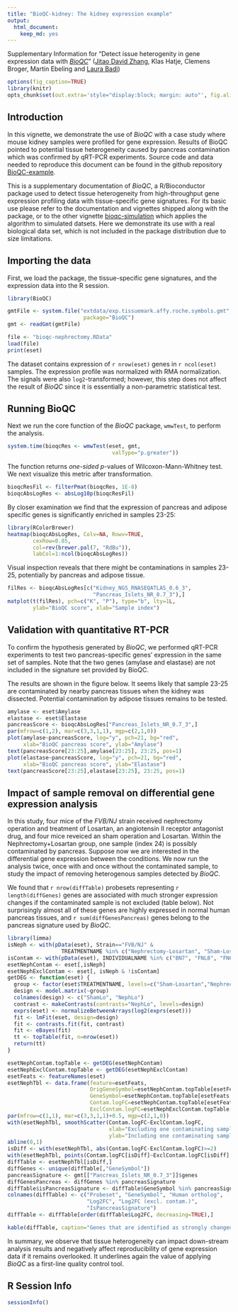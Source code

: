 ```yaml
---
title: "BioQC-kidney: The kidney expression example"
output: 
  html_document: 
    keep_md: yes
---
```

Supplementary Information for "Detect issue heterogenity in gene expression data with [*BioQC*](https://github.com/Accio/BioQC)" ([Jitao David Zhang](mailto:jitao_david.zhang@roche.com), Klas Hatje, Clemens Broger, Martin Ebeling and [Laura Badi](laura.badi@roche.com))


```r
options(fig_caption=TRUE)
library(knitr)
opts_chunk$set(out.extra='style="display:block; margin: auto"', fig.align="center")
```

Introduction
------------
In this vignette, we demonstrate the use of *BioQC* with a case study where mouse kidney samples were profiled for gene expression. Results of BioQC pointed to potential tissue heterogeneity caused by pancreas contamination which was confirmed by qRT-PCR experiments. Source code and data needed to reproduce this document can be found in the github repository [BioQC-example](https://github.com/Accio/BioQC-example).

This is a supplementary documentation of *BioQC*, a R/Bioconductor package used to detect tissue heterogeneity from high-throughput gene expression profiling data with tissue-specific gene signatures. For its basic use please refer to the documentation and vignettes shipped along with the package, or to the other vignette [bioqc-simulation](bioqc-simulation.md) which applies the algorithm to simulated datsets. Here we demonstrate its use with a real biological data set, which is not included in the package distribution due to size limitations.


Importing the data
------------------
First, we load the package, the tissue-specific gene signatures, and the expression data into the R session. 

```r
library(BioQC)

gmtFile <- system.file("extdata/exp.tissuemark.affy.roche.symbols.gmt",
                        package="BioQC")
gmt <- readGmt(gmtFile)
```

```r
file <- "bioqc-nephrectomy.RData"
load(file)
print(eset)
```

The dataset contains expression of `r nrow(eset)` genes in `r ncol(eset)` samples. The expression profile was normalized with RMA normalization. The signals were  also `log2`-transformed; however, this step does not affect the result of *BioQC* since it is essentially a non-parametric statistical test.


Running BioQC
-------------
Next we run the core function of the *BioQC* package, `wmwTest`, to perform the analysis.

```r
system.time(bioqcRes <- wmwTest(eset, gmt,
                                 valType="p.greater"))
```

The function returns *one-sided* $p$-values of Wilcoxon-Mann-Whitney test. We next visualize this metric after transformation.

```r
bioqcResFil <- filterPmat(bioqcRes, 1E-8)
bioqcAbsLogRes <- absLog10p(bioqcResFil)
```

By closer examination we find that the expression of pancreas and adipose specific genes is significantly enriched in samples 23-25: 

```r
library(RColorBrewer)
heatmap(bioqcAbsLogRes, Colv=NA, Rowv=TRUE,
        cexRow=0.85,
        col=rev(brewer.pal(7, "RdBu")),
        labCol=1:ncol(bioqcAbsLogRes))
```

Visual inspection reveals that there might be contaminations in samples 23-25, potentially by pancreas and adipose tissue. 
```r
filRes <- bioqcAbsLogRes[c("Kidney_NGS_RNASEQATLAS_0.6_3",
                           "Pancreas_Islets_NR_0.7_3"),]
matplot(t(filRes), pch=c("K", "P"), type="b", lty=1L,
        ylab="BioQC score", xlab="Sample index")
```




Validation with quantitative RT-PCR
-----------------------------------
To confirm the hypothesis generated by *BioQC*, we performed qRT-PCR experiments to test two pancreas-specific genes' expression in the same  set of samples. Note that the two genes (amylase and elastase) are not included in the signature set provided by BioQC.

The results are shown in the figure below. It seems likely that sample 23-25 are contaminated by nearby pancreas tissues when the kidney was dissected. Potential contamination by adipose tissues remains to be tested.

```r
amylase <- eset$Amylase
elastase <- eset$Elastase
pancreasScore <- bioqcAbsLogRes["Pancreas_Islets_NR_0.7_3",]
par(mfrow=c(1,2), mar=c(3,3,1,1), mgp=c(2,1,0))
plot(amylase~pancreasScore, log="y", pch=21, bg="red",
     xlab="BioQC pancreas score", ylab="Amylase")
text(pancreasScore[23:25],amylase[23:25], 23:25, pos=1)
plot(elastase~pancreasScore, log="y", pch=21, bg="red",
     xlab="BioQC pancreas score", ylab="Elastase")
text(pancreasScore[23:25],elastase[23:25], 23:25, pos=1)

```



Impact of sample removal on differential gene expression analysis
-----------------------------------------------------------------
In this study, four mice of the *FVB/NJ* strain received nephrectomy operation and treatment of Losartan, an angiotensin II receptor antagonist drug, and four mice reveiced an sham operation and Losartan. Within the Nephrectomy+Losartan group, one sample (index 24) is possibly contaminated by pancreas. Suppose now we are interested in the differential gene expression between the conditions. We now run the analysis twice, once with and once without the contaminated sample, to study the impact of removing heterogenous samples detected by *BioQC*.

We found that `r nrow(diffTable)` probesets representing `r length(diffGenes)` genes are associated with much stronger expression changes if the contaminated sample is not excluded (table below). Not surprisingly almost all of these genes are highly expressed in normal human pancreas tissues, and `r sum(diffGenesPancreas)` genes belong to the pancreas signature used by *BioQC*. 

```r
library(limma)
isNeph <- with(pData(eset), Strain=="FVB/NJ" &
                 TREATMENTNAME %in% c("Nephrectomy-Losartan", "Sham-Losartan"))
isContam <- with(pData(eset), INDIVIDUALNAME %in% c("BN7", "FNL8", "FN6"))
esetNephContam <- eset[,isNeph]
esetNephExclContam <- eset[, isNeph & !isContam]
getDEG <- function(eset) {
  group <- factor(eset$TREATMENTNAME, levels=c("Sham-Losartan","Nephrectomy-Losartan"))
  design <- model.matrix(~group)
  colnames(design) <- c("ShamLo", "NephLo")
  contrast <- makeContrasts(contrasts="NephLo", levels=design)
  exprs(eset) <- normalizeBetweenArrays(log2(exprs(eset)))
  fit <- lmFit(eset, design=design)
  fit <- contrasts.fit(fit, contrast)
  fit <- eBayes(fit)
  tt <- topTable(fit, n=nrow(eset))
  return(tt)
}

esetNephContam.topTable <- getDEG(esetNephContam)
esetNephExclContam.topTable <- getDEG(esetNephExclContam)
esetFeats <- featureNames(eset)
esetNephTbl <- data.frame(feature=esetFeats,
                          OrigGeneSymbol=esetNephContam.topTable[esetFeats,]$OrigGeneSymbol,
                          GeneSymbol=esetNephContam.topTable[esetFeats,]$GeneSymbol,
                          Contam.logFC=esetNephContam.topTable[esetFeats,]$logFC,
                          ExclContam.logFC=esetNephExclContam.topTable[esetFeats,]$logFC)
par(mfrow=c(1,1), mar=c(3,3,1,1)+0.5, mgp=c(2,1,0))
with(esetNephTbl, smoothScatter(Contam.logFC~ExclContam.logFC,
                                xlab="Excluding one contaminating sample [logFC]",
                                ylab="Including one contaminating sample [logFC]"))
abline(0,1)
isDiff <- with(esetNephTbl, abs(Contam.logFC-ExclContam.logFC)>=2)
with(esetNephTbl, points(Contam.logFC[isDiff]~ExclContam.logFC[isDiff], pch=16, col="red"))
diffTable <- esetNephTbl[isDiff,]
diffGenes <- unique(diffTable[,"GeneSymbol"])
pancreasSignature <- gmt[["Pancreas_Islets_NR_0.7_3"]]$genes
diffGenesPancreas <- diffGenes %in% pancreasSignature
diffTable$isPancreasSignature <- diffTable$GeneSymbol %in% pancreasSignature
colnames(diffTable) <- c("Probeset", "GeneSymbol", "Human ortholog",
                         "Log2FC", "Log2FC (excl. contam.)",
                         "IsPancreasSignature")
diffTable <- diffTable[order(diffTable$Log2FC, decreasing=TRUE),]
```

```r
kable(diffTable, caption="Genes that are identified as strongly changed ony if the contaminated sample is included.")
```

In summary, we observe that tissue heterogeneity can impact down-stream analysis results and negatively affect reproducibility of gene expression data if it remains overlooked. It underlines again the value of applying *BioQC* as a first-line quality control tool.




R Session Info
----------------
```r
sessionInfo()
```